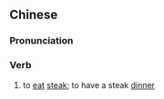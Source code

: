 {{also|锯扒}}
==Chinese==
{{zh-forms|s=锯扒}}

===Pronunciation===
{{zh-pron
|c=goe3 paa2
|cat=v
}}

===Verb===
{{zh-verb}}

# {{lb|zh|Cantonese}} to [[eat]] [[steak]]; to have a steak [[dinner]]
